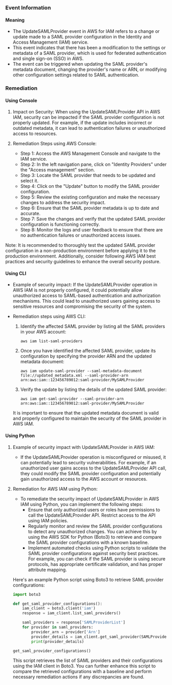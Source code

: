 
### Event Information

#### Meaning

- The UpdateSAMLProvider event in AWS for IAM refers to a change or update made to a SAML provider configuration in the Identity and Access Management (IAM) service.
- This event indicates that there has been a modification to the settings or metadata of a SAML provider, which is used for federated authentication and single sign-on (SSO) in AWS.
- The event can be triggered when updating the SAML provider's metadata document, changing the provider's name or ARN, or modifying other configuration settings related to SAML authentication.

### Remediation

#### Using Console

1. Impact on Security: When using the UpdateSAMLProvider API in AWS IAM, security can be impacted if the SAML provider configuration is not properly updated. For example, if the update includes incorrect or outdated metadata, it can lead to authentication failures or unauthorized access to resources.

2. Remediation Steps using AWS Console:
   - Step 1: Access the AWS Management Console and navigate to the IAM service.
   - Step 2: In the left navigation pane, click on "Identity Providers" under the "Access management" section.
   - Step 3: Locate the SAML provider that needs to be updated and select it.
   - Step 4: Click on the "Update" button to modify the SAML provider configuration.
   - Step 5: Review the existing configuration and make the necessary changes to address the security impact.
   - Step 6: Ensure that the SAML provider metadata is up to date and accurate.
   - Step 7: Save the changes and verify that the updated SAML provider configuration is functioning correctly.
   - Step 8: Monitor the logs and user feedback to ensure that there are no authentication failures or unauthorized access issues.

Note: It is recommended to thoroughly test the updated SAML provider configuration in a non-production environment before applying it to the production environment. Additionally, consider following AWS IAM best practices and security guidelines to enhance the overall security posture.

#### Using CLI

- Example of security impact: If the UpdateSAMLProvider operation in AWS IAM is not properly configured, it could potentially allow unauthorized access to SAML-based authentication and authorization mechanisms. This could lead to unauthorized users gaining access to sensitive resources and compromising the security of the system.

- Remediation steps using AWS CLI:
  1. Identify the affected SAML provider by listing all the SAML providers in your AWS account:
     ```
     aws iam list-saml-providers
     ```

  2. Once you have identified the affected SAML provider, update its configuration by specifying the provider ARN and the updated metadata document:
     ```
     aws iam update-saml-provider --saml-metadata-document file://updated_metadata.xml --saml-provider-arn arn:aws:iam::123456789012:saml-provider/MySAMLProvider
     ```

  3. Verify the update by listing the details of the updated SAML provider:
     ```
     aws iam get-saml-provider --saml-provider-arn arn:aws:iam::123456789012:saml-provider/MySAMLProvider
     ```

  It is important to ensure that the updated metadata document is valid and properly configured to maintain the security of the SAML provider in AWS IAM.

#### Using Python

1. Example of security impact with UpdateSAMLProvider in AWS IAM:
   - If the UpdateSAMLProvider operation is misconfigured or misused, it can potentially lead to security vulnerabilities. For example, if an unauthorized user gains access to the UpdateSAMLProvider API call, they could modify the SAML provider configuration and potentially gain unauthorized access to the AWS account or resources.

2. Remediation for AWS IAM using Python:
   - To remediate the security impact of UpdateSAMLProvider in AWS IAM using Python, you can implement the following steps:
     - Ensure that only authorized users or roles have permissions to call the UpdateSAMLProvider API. Restrict access to the API using IAM policies.
     - Regularly monitor and review the SAML provider configurations to detect any unauthorized changes. You can achieve this by using the AWS SDK for Python (Boto3) to retrieve and compare the SAML provider configurations with a known baseline.
     - Implement automated checks using Python scripts to validate the SAML provider configurations against security best practices. For example, you can check if the SAML provider is using secure protocols, has appropriate certificate validation, and has proper attribute mapping.

   Here's an example Python script using Boto3 to retrieve SAML provider configurations:

   ```python
   import boto3

   def get_saml_provider_configurations():
       iam_client = boto3.client('iam')
       response = iam_client.list_saml_providers()

       saml_providers = response['SAMLProviderList']
       for provider in saml_providers:
           provider_arn = provider['Arn']
           provider_details = iam_client.get_saml_provider(SAMLProviderArn=provider_arn)
           print(provider_details)

   get_saml_provider_configurations()
   ```

   This script retrieves the list of SAML providers and their configurations using the IAM client in Boto3. You can further enhance this script to compare the retrieved configurations with a baseline and perform necessary remediation actions if any discrepancies are found.

